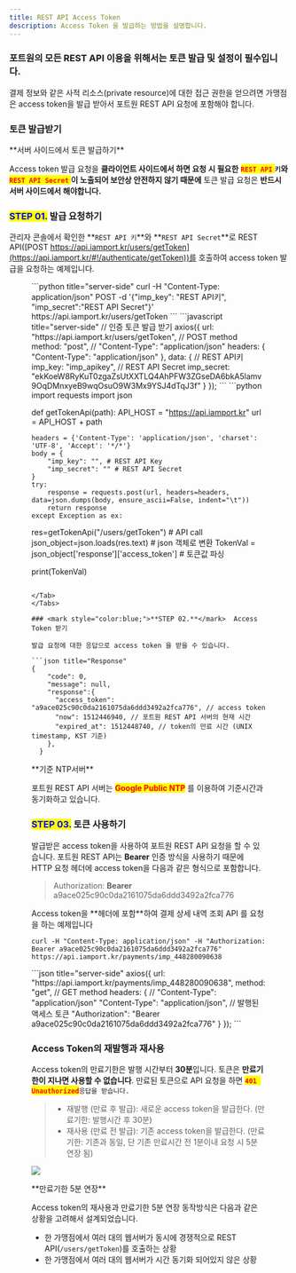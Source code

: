 ```yaml
---
title: REST API Access Token
description: Access Token 을 발급하는 방법을 설명합니다.
---
```



### 포트원의 모든 REST API 이용을 위해서는 토큰 발급 및 설정이 필수입니다.

결제 정보와 같은 사적 리소스(private resource)에 대한 접근 권한을 얻으려면 가맹점은 access token을 발급 받아서 포트원 REST API 요청에 포함해야 합니다.

### 토큰 발급받기 <a href="#undefined" id="undefined"></a>

<Hint style="danger">
**서버 사이드에서 토큰 발급하기**

Access token 발급 요청을 **클라이언트 사이드에서 하면 요청 시 필요한** <mark style="color:red;"> **`REST API`** </mark> **`키`와** <mark style="color:red;"> **`REST API Secret`** </mark> **이 노출되어 보안상 안전하지 않기 때문에** 토큰 발급 요청은 **반드시 서버 사이드에서 해야합니다.**

</Hint>

### <mark style="color:blue;">**STEP 01.**</mark>  발급 요청하기

관리자 콘솔에서 확인한 **`REST API 키`**와 **`REST API Secret`**로 REST API([POST https://api.iamport.kr/users/getToken](https://api.iamport.kr/#!/authenticate/getToken))를 호출하여 access token 발급을 요청하는 예제입니다.

<Figure src="/gitbook-assets/ko/image (213).png" caption="관리자 콘솔 REST API키 & REST API Secret" />

<Tabs>
<Tab title="curl">
```python title="server-side"
  curl -H "Content-Type: application/json" POST -d '{"imp_key": "REST API키", "imp_secret":"REST API Secret"}' https://api.iamport.kr/users/getToken
```

</Tab>

<Tab title="Node.js">
```javascript title="server-side"
// 인증 토큰 발급 받기
  axios({
    url: "https://api.iamport.kr/users/getToken",
    // POST method
    method: "post", 
    // "Content-Type": "application/json"
    headers: { "Content-Type": "application/json" }, 
    data: {
      // REST API키
      imp_key: "imp_apikey", 
      // REST API Secret
      imp_secret: "ekKoeW8RyKuT0zgaZsUtXXTLQ4AhPFW3ZGseDA6bkA5lamv9OqDMnxyeB9wqOsuO9W3Mx9YSJ4dTqJ3f" 
    }
  });
```

</Tab>

<Tab title="Python">
```python
import requests
import json

def getTokenApi(path):
    API_HOST = "https://api.iamport.kr"
    url = API_HOST + path

    headers = {'Content-Type': 'application/json', 'charset': 'UTF-8', 'Accept': '*/*'}
    body = {
        "imp_key": "", # REST API Key
        "imp_secret": "" # REST API Secret
    }
    try:
        response = requests.post(url, headers=headers, data=json.dumps(body, ensure_ascii=False, indent="\t"))
        return response
    except Exception as ex:

res=getTokenApi("/users/getToken")  # API call
json_object=json.loads(res.text)    # json 객체로 변환
TokenVal = json_object['response']['access_token'] # 토큰값 파싱

print(TokenVal)
```

</Tab>
</Tabs>

### <mark style="color:blue;">**STEP 02.**</mark>  Access Token 받기

발급 요청에 대한 응답으로 access token 을 받을 수 있습니다.

```json title="Response"
{
    "code": 0,
    "message": null,
    "response":{
      "access_token": "a9ace025c90c0da2161075da6ddd3492a2fca776", // access token
      "now": 1512446940, // 포트원 REST API 서버의 현재 시간
      "expired_at": 1512448740, // token의 만료 시간 (UNIX timestamp, KST 기준)
    },
  }
```

<Hint style="info">
**기준 NTP서버**

포트원 REST API 서버는 <mark style="color:red;">**Google Public NTP**</mark> 를 이용하여 기준시간과 동기화하고 있습니다.

</Hint>

### <mark style="color:blue;">**STEP 03.**</mark>  토큰 사용하기

발급받은 access token을 사용하여 포트원 REST API 요청을 할 수 있습니다. 포트원 REST API는 **Bearer** 인증 방식을 사용하기 때문에 HTTP 요청 헤더에 access token을 다음과 같은 형식으로 포함합니다.

> Authorization: **Bearer** a9ace025c90c0da2161075da6ddd3492a2fca776

<Tabs>
<Tab title="curl">
Access token을 **헤더에 포함**하여 결제 상세 내역 조회 API 를 요청을 하는 예제입니다

``` title="server-side"
curl -H "Content-Type: application/json" -H "Authorization: Bearer a9ace025c90c0da2161075da6ddd3492a2fca776" https://api.iamport.kr/payments/imp_448280090638
```

</Tab>

<Tab title="Node.js">
```json title="server-side"
axios({
    url: "https://api.iamport.kr/payments/imp_448280090638",
    method: "get", // GET method
    headers: {
      // "Content-Type": "application/json"
      "Content-Type": "application/json", 
      // 발행된 액세스 토큰
      "Authorization": "Bearer a9ace025c90c0da2161075da6ddd3492a2fca776" 
    }
  });
```

</Tab>
</Tabs>

### Access Token의 재발행과 재사용 <a href="#access-token" id="access-token"></a>

Access token의 만료기한은 발행 시간부터 **30분**입니다. 토큰은 **만료기한이 지나면 사용할 수 없습니다**. 만료된 토큰으로 API 요청을 하면 <mark style="color:red;">**`401 Unauthorized`**</mark>`응답을 받습니다.`

> - 재발행 (만료 후 발급): 새로운 access token을 발급한다. (만료기한: 발행시간 후 30분)
> - 재사용 (만료 전 발급): 기존 access token을 발급한다. (만료기한: 기존과 동일, 단 기존 만료시간 전 1분이내 요청 시 5분 연장 됨)

![](</gitbook-assets/ko/2.svg>)

<Hint style="info">
**만료기한 5분 연장**

Access token의 재사용과 만료기한 5분 연장 동작방식은 다음과 같은 상황을 고려해서 설계되었습니다.

- 한 가맹점에서 여러 대의 웹서버가 동시에 경쟁적으로 REST API(`/users/getToken`)를 호출하는 상황
- 한 가맹점에서 여러 대의 웹서버가 시간 동기화 되어있지 않은 상황

</Hint>

